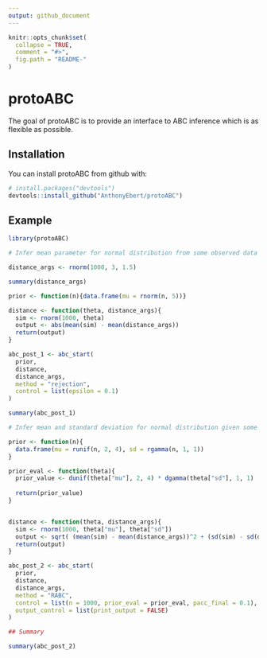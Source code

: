 ```yaml
---
output: github_document
---
```


<!-- README.md is generated from README.Rmd. Please edit that file -->

```r
knitr::opts_chunk$set(
  collapse = TRUE,
  comment = "#>",
  fig.path = "README-"
)
```

# protoABC

The goal of protoABC is to provide an interface to ABC inference which is as flexible as possible. 

## Installation

You can install protoABC from github with:

```r
# install.packages("devtools")
devtools::install_github("AnthonyEbert/protoABC")
```

## Example

```r

library(protoABC)

# Infer mean parameter for normal distribution from some observed data

distance_args <- rnorm(1000, 3, 1.5)

summary(distance_args)

prior <- function(n){data.frame(mu = rnorm(n, 5))}

distance <- function(theta, distance_args){
  sim <- rnorm(1000, theta)
  output <- abs(mean(sim) - mean(distance_args))
  return(output)
}

abc_post_1 <- abc_start(
  prior,
  distance,
  distance_args,
  method = "rejection",
  control = list(epsilon = 0.1)
)

summary(abc_post_1)
```


```r
# Infer mean and standard deviation for normal distribution given some observed data

prior <- function(n){
  data.frame(mu = runif(n, 2, 4), sd = rgamma(n, 1, 1))
}

prior_eval <- function(theta){
  prior_value <- dunif(theta["mu"], 2, 4) * dgamma(theta["sd"], 1, 1)
  
  return(prior_value)
}


distance <- function(theta, distance_args){
  sim <- rnorm(1000, theta["mu"], theta["sd"])
  output <- sqrt( (mean(sim) - mean(distance_args))^2 + (sd(sim) - sd(distance_args))^2)
  return(output)
}

abc_post_2 <- abc_start(
  prior,
  distance,
  distance_args,
  method = "RABC",
  control = list(n = 1000, prior_eval = prior_eval, pacc_final = 0.1), 
  output_control = list(print_output = FALSE)
)

## Summary

summary(abc_post_2)
```




